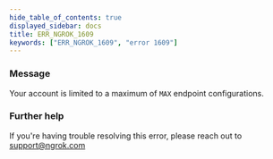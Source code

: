 ```yaml
---
hide_table_of_contents: true
displayed_sidebar: docs
title: ERR_NGROK_1609
keywords: ["ERR_NGROK_1609", "error 1609"]
---
```


### Message

Your account is limited to a maximum of `MAX` endpoint configurations.

### Further help

If you're having trouble resolving this error, please reach out to [support@ngrok.com](mailto:support@ngrok.com?subject=Help%20with%20ERR_NGROK_1609)
